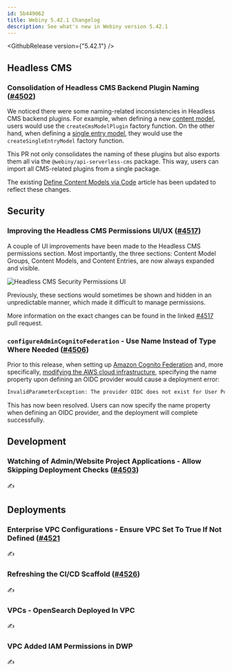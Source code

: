 ```yaml
---
id: 5b449062
title: Webiny 5.42.1 Changelog
description: See what's new in Webiny version 5.42.1
---
```



<GithubRelease version={"5.42.1"} />

## Headless CMS

### Consolidation of Headless CMS Backend Plugin Naming ([#4502](https://github.com/webiny/webiny-js/pull/4502))

We noticed there were some naming-related inconsistencies in Headless CMS backend plugins. For example, when defining a new [content model](/docs/headless-cms/extending/content-models-via-code), users would use the `createCmsModelPlugin` factory function. On the other hand, when defining a [single entry model](/docs/release-notes/5.40.6/changelog#introducing-single-entry-models-beta-4228-4298-4296), they would use the `createSingleEntryModel` factory function.

This PR not only consolidates the naming of these plugins but also exports them all via the `@webiny/api-serverless-cms` package. This way, users can import all CMS-related plugins from a single package.

<Alert>

  The existing [Define Content Models via Code](/docs/headless-cms/extending/content-models-via-code) article has been updated to reflect these changes.

</Alert>

## Security

### Improving the Headless CMS Permissions UI/UX ([#4517](https://github.com/webiny/webiny-js/pull/4517))

A couple of UI improvements have been made to the Headless CMS permissions section. Most importantly, the three sections: Content Model Groups, Content Models, and Content Entries, are now always expanded and visible. 

<Image src={cmsSecurityPermissionsUi} alt="Headless CMS Security Permissions UI" />

Previously, these sections would sometimes be shown and hidden in an unpredictable manner, which made it difficult to manage permissions.

<Alert>

  More information on the exact changes can be found in the linked [#4517](https://github.com/webiny/webiny-js/pull/4517) pull request.

</Alert>


### `configureAdminCognitoFederation` - Use Name Instead of Type Where Needed ([#4506](https://github.com/webiny/webiny-js/pull/4506))

Prior to this release, when setting up [Amazon Cognito Federation](/docs/enterprise/cognito-federation) and, more specifically, [modifying the AWS cloud infrastructure](/docs/enterprise/cognito-federation#configure-aws-infrastructure), specifying the name property upon defining an OIDC provider would cause a deployment error:

```bash
InvalidParameterException: The provider OIDC does not exist for User Pool eu-central-1_xxXXxxXX.
```

This has now been resolved. Users can now specify the name property when defining an OIDC provider, and the deployment will complete successfully.

## Development

### Watching of Admin/Website Project Applications - Allow Skipping Deployment Checks ([#4503](https://github.com/webiny/webiny-js/pull/4503))

✍️

## Deployments

### Enterprise VPC Configurations - Ensure VPC Set To True If Not Defined ([#4521](https://github.com/webiny/webiny-js/pull/4521)

✍️

### Refreshing the CI/CD Scaffold ([#4526](https://github.com/webiny/webiny-js/pull/4526))

✍️

### VPCs - OpenSearch Deployed In VPC

✍️

### VPC Added IAM Permissions in DWP

✍️
